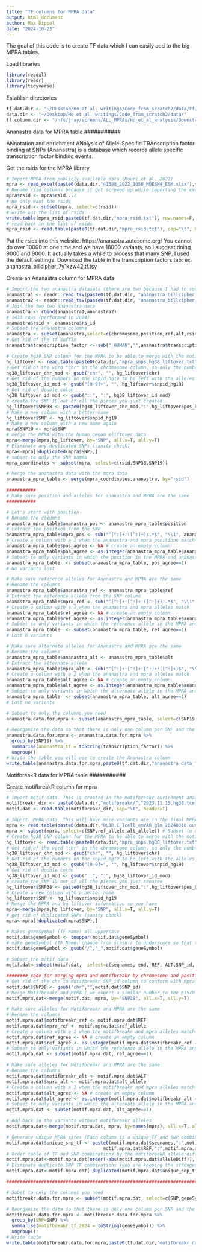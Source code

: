 ```yaml
---
title: "TF columns for MPRA data"
output: html_document
author: Max Dippel
date: "2024-10-23"
---
```


The goal of this code is to create TF data which I can easily add to the big MPRA tables. 

Load libraries
```r
library(readxl)
library(readr)
library(tidyverse)
```

Establish directories
```r
tf.dat.dir <- "~/Desktop/Ho et al. writings/Code_from_scratch2/data/tf/"
data.dir <- "~/Desktop/Ho et al. writings/Code_from_scratch2/data/"
tf.column.dir <- "/nfs/jray/screens/ALL_MPRAs/Ho_et_al_analysis/Downstream_Analysis/20240310_mpra_analysis/data/tf_columns_mpra_merge/"
```

###########
Ananastra data for MPRA table
###########

ANnotation and enrichment ANalysis of Allele-Specific TRAnscription factor binding at SNPs (Ananastra) is a database which records allele specific transcription factor binding events. 

Get the rsids for the MPRA library
```r
# Import MPRA from publicly available data (Mouri et al. 2022)
mpra <- read_excel(paste0(data.dir,"41588_2022_1056_MOESM4_ESM.xlsx"),sheet=3)
# Rename rsid columns because it got screwed up while importing the excel
mpra$rsid <- mpra$rsid...2 
# We only want the rsids
mpra_rsid <- subset(mpra, select=c(rsid))
# write out the list of rsids
write.table(mpra_rsid,paste0(tf.dat.dir,"mpra_rsid.txt"), row.names=F, col.names=F, sep="\t", quote=F)
# read back in the list of rsids
mpra_rsid <- read.table(paste0(tf.dat.dir,"mpra_rsid.txt"), sep="\t", header=T)
```

Put the rsids into this website. https://ananastra.autosome.org/ 
You cannot do over 10000 at one time and we have 18000 variants, so I suggest doing 9000 and 9000. It actually takes a while to process that many SNP. I used the default settings. 
Download the table in the transcription factors tab:
ex. ananastra_billcipher_7y1kzw42.tf.tsv

Create an Ananastra column for MPRA data
```r
# Import the two ananastra datasets (there are two because I had to split the Rsids into two groups)
ananastra1 <- readr::read_tsv(paste0(tf.dat.dir, "ananastra_billcipher_7y1kzw42.tf.tsv"))
ananastra2 <- readr::read_tsv(paste0(tf.dat.dir, "ananastra_billcipher_6dxy9h35.tf.tsv"))
# Join the two two ananastra data
ananastra <- rbind(ananastra1,ananastra2)
# 1433 rows (performed in 2024)
ananastra$rsid <- ananastra$rs_id
# Subset the ananastra columns
ananastra <- subset(ananastra,select=c(chromosome,position,ref,alt,rsid,transcription_factor,finemapping))
# Get rid of the tf suffix 
ananastra$transcription_factor <- sub("_HUMAN","",ananastra$transcription_factor)

# Create hg38 SNP column for the MPRA to be able to merge with the motifbrerakr info
hg_liftover <- read.table(paste0(data.dir,"mpra_snps.hg38_liftover.txt"), sep="\t", header=T)
# Get rid of the word "chr" in the chromosome column, so only the number remains
hg38_liftover_chr_mod <- gsub("chr", "", hg_liftover$chr)
# Get rid of the numbers on the snpid_hg19 to be left with the alleles
hg38_liftover_id_mod <- gsub("[0-9]+", "", hg_liftover$snpid_hg19)
# Get rid of double colon
hg38_liftover_id_mod <- gsub("::", ":", hg38_liftover_id_mod)
# create the SNP ID out of all the pieces you just created
hg_liftover$SNP38 <- paste0(hg38_liftover_chr_mod,":",hg_liftover$pos_hg38,hg38_liftover_id_mod)
# Make a new column with a better name
hg_liftover$SNP <- hg_liftover$snpid_hg19
# Make a new column with a new name again
mpra$SNP19 <- mpra$SNP
# merge the MPRA with the human genom eliftover data
mpra<-merge(mpra,hg_liftover, by="SNP", all.x=T, all.y=T)
# Eliminate any duplicated SNPs (sanity check)
mpra<-mpra[!duplicated(mpra$SNP),]
# subset to only the SNP names 
mpra_coordinates <- subset(mpra, select=c(rsid,SNP38,SNP19))

# Merge the ananastra data with the mpra data
ananastra_mpra_table <- merge(mpra_coordinates,ananastra, by="rsid")

###########
# Make sure position and alleles for ananastra and MPRA are the same 
###########

# Let's start with position
# Rename the columns 
ananastra_mpra_table$ananastra_pos <- ananastra_mpra_table$position
# Extract the position from the SNP
ananastra_mpra_table$mpra_pos <- sub("^[^:]+:([^:]+):.*$", "\\1", ananastra_mpra_table$SNP38)
# Create a column with a 1 when the ananastra and mpra positions match 
ananastra_mpra_table$pos_agree <- NA # create an empty column
ananastra_mpra_table$pos_agree <- as.integer(ananastra_mpra_table$ananastra_pos == ananastra_mpra_table$mpra_pos) # Create the column with 1 and 0
# Subset to only variants in which the position in the MPRA and ananastra match
ananastra_mpra_table  <- subset(ananastra_mpra_table, pos_agree==1)
# No variants lost

# Make sure reference alleles for Ananastra and MPRA are the same 
# Rename the columns 
ananastra_mpra_table$ananastra_ref <- ananastra_mpra_table$ref
# Extract the reference allele from the SNP column
ananastra_mpra_table$mpra_ref <- sub("^[^:]+:[^:]+:([^:]+):.*$", "\\1", ananastra_mpra_table$SNP38)
# Create a column with a 1 when the ananastra and mpra alleles match 
ananastra_mpra_table$ref_agree <- NA # create an empty column
ananastra_mpra_table$ref_agree <- as.integer(ananastra_mpra_table$ananastra_ref == ananastra_mpra_table$mpra_ref) # Create the column with 1 and 0
# Subset to only variants in which the reference allele in the MPRA and ananastra match
ananastra_mpra_table  <- subset(ananastra_mpra_table, ref_agree==1)
# Lost 6 variants

# Make sure alternate alleles for Ananastra and MPRA are the same 
# Rename the columns 
ananastra_mpra_table$ananastra_alt <- ananastra_mpra_table$alt
# Extract the alternate allele
ananastra_mpra_table$mpra_alt <- sub("^[^:]+:[^:]+:[^:]+:([^:]+)$", "\\1", ananastra_mpra_table$SNP38)
# Create a column with a 1 when the ananastra and mpra alleles match 
ananastra_mpra_table$alt_agree <- NA # create an empty column
ananastra_mpra_table$alt_agree <- as.integer(ananastra_mpra_table$ananastra_alt == ananastra_mpra_table$mpra_alt) # Create the column with 1 and 0
# Subset to only variants in which the alternate allele in the MPRA and ananastra match
ananastra_mpra_table  <- subset(ananastra_mpra_table, alt_agree==1)
# Lost no variants

# Subset to only the columns you need
ananastra.data.for.mpra <- subset(ananastra_mpra_table, select=c(SNP19,transcription_factor))

# Reorganize the data so that there is only one column per SNP and the TFs are in one column separated by commas
ananastra.data.for.mpra <- ananastra.data.for.mpra %>%
  group_by(SNP19) %>%
  summarise(ananastra_tf = toString(transcription_factor)) %>%
  ungroup()
# Write the table you will use to create the Ananastra column 
write.table(ananastra.data.for.mpra,paste0(tf.dat.dir,"ananastra_data_for_mpra_hg19.txt"), row.names=F, col.names=T, sep="\t", quote=F)
```

############
MotifbreakR data for MPRA table
###########

Create motifbreakR column for mpra
```r
# Import motif data. This is created in the motifbreakr enrichment analysis. I am including the data here so that I can make this column in the big table, even though I use the big table to make the motifbreakr results. This little paradox helps simplify the code a lot, and you can see the raw data I got from motifbreakR. 
motifbreakr_dir <- paste0(data.dir,"motifbreakr/","2023.11.15.hg38.tcells.glm.all.snps.hocomoco.bed",".motifbreakr.results.txt")
motif.dat <- read.table(motifbreakr_dir, sep="\t", header=T)

# Import  MPRA data. This will have more variants are in the final MPRA table but that's fine because I am only using this to merge a single column into the big table and we are only going to be using the appropriate columns for that. 
mpra <- read.table(paste0(data.dir,"OLJR.C_Tcell_emVAR_glm_20240310.out"), sep="\t", header=T)
mpra <- subset(mpra, select=c(SNP,ref_allele,alt_allele)) # Subset to only the columns you need
# Create hg38 SNP column for the MPRA to be able to merge with the motifbrerakr info
hg_liftover <- read.table(paste0(data.dir,"mpra_snps.hg38_liftover.txt"), sep="\t", header=T)
# Get rid of the word "chr" in the chromosome column, so only the number remains
hg38_liftover_chr_mod <- gsub("chr", "", hg_liftover$chr)
# Get rid of the numbers on the snpid_hg19 to be left with the alleles
hg38_liftover_id_mod <- gsub("[0-9]+", "", hg_liftover$snpid_hg19)
# Get rid of double colon
hg38_liftover_id_mod <- gsub("::", ":", hg38_liftover_id_mod)
# create the SNP ID out of all the pieces you just created
hg_liftover$SNP38 <- paste0(hg38_liftover_chr_mod,":",hg_liftover$pos_hg38,hg38_liftover_id_mod)
# Create a new column with a better name 
hg_liftover$SNP <- hg_liftover$snpid_hg19
# Merge the MPRA and hg liftover information so you have 
mpra<-merge(mpra,hg_liftover, by="SNP", all.x=T, all.y=T)
# get rid of duplicated SNPs (sanity check)
mpra<-mpra[!duplicated(mpra$SNP),]

# Makes geneSymbol (TF name) all uppercase
motif.dat$geneSymbol <- toupper(motif.dat$geneSymbol)
# make geneSymbol (TF Name) change from slash / to underscore so that the plots can save
motif.dat$geneSymbol <- gsub("/","_",motif.dat$geneSymbol)

# Subset the motif data
motif.dat<-subset(motif.dat,  select=c(seqnames, end, REF, ALT,SNP_id, geneSymbol,alleleDiff))

######## code for merging mpra and motifbreakr by chromosome and position ########
# Get rid of the chr in motifbreakr SNP_id column to conform with mpra SNP column
motif.dat$SNP38 <- gsub("chr","",motif.dat$SNP_id)
# Merge Motifbreakr and MPRA ( we expect a similar number to the 61570 that are in the motif.dat right now (example run not represenative of all runs))
motif.mpra.dat<-merge(motif.dat, mpra, by="SNP38", all.x=T, all.y=T)

# Make sure alleles for Motifbreakr and MPRA are the same 
# Rename the columns 
motif.mpra.dat$motifbreakr_ref <- motif.mpra.dat$REF
motif.mpra.dat$mpra_ref <- motif.mpra.dat$ref_allele
# Create a column with a 1 when the motifbreakr and mpra alleles match 
motif.mpra.dat$ref_agree <- NA # create an empty column
motif.mpra.dat$ref_agree <- as.integer(motif.mpra.dat$motifbreakr_ref == motif.mpra.dat$mpra_ref) # Create the column with 1 and 0
# Subset to only variants in which the reference allele in the MPRA and motifbreakr match
motif.mpra.dat <- subset(motif.mpra.dat, ref_agree==1)

# Make sure alleles for Motifbreakr and MPRA are the same 
# Rename the columns 
motif.mpra.dat$motifbreakr_alt <- motif.mpra.dat$ALT
motif.mpra.dat$mpra_alt <- motif.mpra.dat$alt_allele
# Create a column with a 1 when the motifbreakr and mpra alleles match
motif.mpra.dat$alt_agree <- NA # create an empty column
motif.mpra.dat$alt_agree <- as.integer(motif.mpra.dat$motifbreakr_alt == motif.mpra.dat$mpra_alt) # Create the column with 1 and 0
# Subset to only variants in which the alternate allele in the MPRA and motifbreakr match
motif.mpra.dat <- subset(motif.mpra.dat, alt_agree==1)

# Add back in the variants without motifbreakr alleles
motif.mpra.dat<-merge(motif.mpra.dat, mpra, by=names(mpra), all.x=T, all.y=T)

# Generate unique MPRA sites (Each column is a unique TF and SNP combination)
motif.mpra.dat$unique_snp_tf <- paste0(motif.mpra.dat$seqnames,":",motif.mpra.dat$end,":",
                                    motif.mpra.dat$REF,":",motif.mpra.dat$ALT,"_",motif.mpra.dat$geneSymbol)
# Order table of TF and SNP combinations by the motifbreakR allele diff value (the difference between the binding score of the reference and alternate allele)
motif.mpra.dat<-motif.mpra.dat[order(-abs(motif.mpra.dat$alleleDiff)),]
# Eliminate duplicate SNP TF combinations (you are keeping the strongest score for every SNP TF combination)
motif.mpra.dat<-motif.mpra.dat[!duplicated(motif.mpra.dat$unique_snp_tf),]

################################################################################

# Subet to only the columns you need
motifbreakr.data.for.mpra <- subset(motif.mpra.dat, select=c(SNP,geneSymbol))

# Reorganize the data so that there is only one column per SNP and the TFs are in one column separated by commas
motifbreakr.data.for.mpra <- motifbreakr.data.for.mpra %>%
  group_by(SNP=SNP) %>%
  summarise(motifbreakr_tf_2024 = toString(geneSymbol)) %>%
  ungroup()
# Write table
write.table(motifbreakr.data.for.mpra,paste0(tf.dat.dir,"motifbreakr_data_for_mpra_hg19.txt"), row.names=F, col.names=T, sep="\t", quote=F)
```



